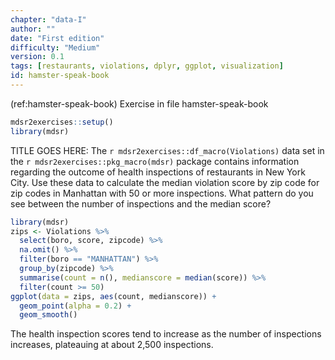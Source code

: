 ```yaml
---
chapter: "data-I"
author: ""
date: "First edition"
difficulty: "Medium"
version: 0.1
tags: [restaurants, violations, dplyr, ggplot, visualization]
id: hamster-speak-book 
---
```


(ref:hamster-speak-book) Exercise in file hamster-speak-book

```r
mdsr2exercises::setup()
library(mdsr)
```

TITLE GOES HERE: The `r mdsr2exercises::df_macro(Violations)` data set in the `r mdsr2exercises::pkg_macro(mdsr)` package contains information regarding the outcome of health inspections of restaurants in New York City.  Use these data to calculate the median violation score by zip code for zip codes in Manhattan with 50 or more inspections.  What pattern do you see between the number of inspections and the median score?

<!--begin-answer-->

```r
library(mdsr)
zips <- Violations %>%
  select(boro, score, zipcode) %>%
  na.omit() %>%
  filter(boro == "MANHATTAN") %>%
  group_by(zipcode) %>%
  summarise(count = n(), medianscore = median(score)) %>%
  filter(count >= 50)
ggplot(data = zips, aes(count, medianscore)) +
  geom_point(alpha = 0.2) +
  geom_smooth()
```

The health inspection scores tend to increase as the number of inspections increases, plateauing at about 2,500 inspections.

<!--end-answer-->
